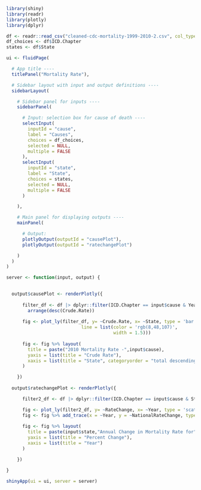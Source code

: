 
```r
library(shiny)
library(readr)
library(plotly)
library(dplyr)
```

```r
df <- readr::read_csv("cleaned-cdc-mortality-1999-2010-2.csv", col_types = "ffiiid")
df_choices <- df$ICD.Chapter
states <- df$State
```


```r
ui <- fluidPage(

  # App title ----
  titlePanel("Mortality Rate"),

  # Sidebar layout with input and output definitions ----
  sidebarLayout(

    # Sidebar panel for inputs ----
    sidebarPanel(

      # Input: selection box for cause of death ----
      selectInput(
        inputId = "cause",
        label = "Causes",
        choices = df_choices,
        selected = NULL,
        multiple = FALSE
      ),
      selectInput(
        inputId = "state",
        label = "State",
        choices = states,
        selected = NULL,
        multiple = FALSE
      )

    ),

    # Main panel for displaying outputs ----
    mainPanel(

      # Output:
      plotlyOutput(outputId = "causePlot"),
      plotlyOutput(outputId = "ratechangePlot")

    )
  )
)
```



```r
server <- function(input, output) {
  

  output$causePlot <- renderPlotly({
    
      filter_df <- df |> dplyr::filter(ICD.Chapter == input$cause & Year ==2010) |>
        arrange(desc(Crude.Rate))
      
      fig <- plot_ly(filter_df, y= ~Crude.Rate, x= ~State, type = 'bar',marker = list(color = 'rgb(158,202,225)',
                            line = list(color = 'rgb(8,48,107)',
                                        width = 1.5)))
      
      fig <- fig %>% layout(
        title = paste("2010 Mortality Rate -",input$cause),
        yaxis = list(title = "Crude Rate"),
        xaxis = list(title = "State", categoryorder = "total descending", tickangle = 270)
      )

    })
    
  output$ratechangePlot <- renderPlotly({

      filter2_df <- df |> dplyr::filter(ICD.Chapter == input$cause & State == input$state)

      fig <- plot_ly(filter2_df, y= ~RateChange, x= ~Year, type = 'scatter', mode = "lines", name = input$state)
      fig <- fig %>% add_trace(x = ~Year, y = ~NationalRateChange, type = "scatter", mode = "lines", name = 'National')
      
      fig <- fig %>% layout(
        title = paste(input$state,"Annual Change in Mortality Rate for",input$cause, "vs Nation Average"),
        yaxis = list(title = "Percent Change"),
        xaxis = list(title = "Year")
      )

    })

}

```

```r
shinyApp(ui = ui, server = server)
```

